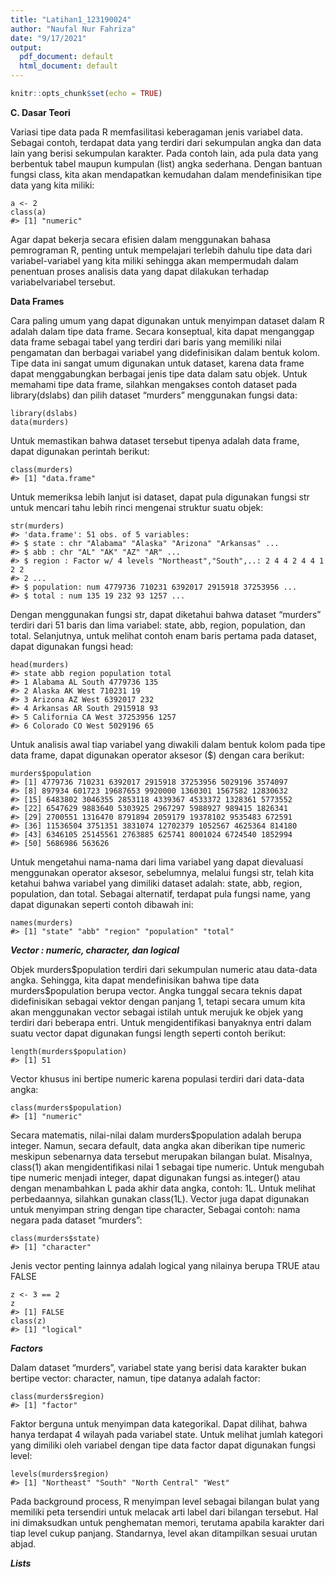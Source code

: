 ```yaml
---
title: "Latihan1_123190024"
author: "Naufal Nur Fahriza"
date: "9/17/2021"
output:
  pdf_document: default
  html_document: default
---
```


```r
knitr::opts_chunk$set(echo = TRUE)
```

**C. Dasar Teori**

Variasi tipe data pada R memfasilitasi keberagaman jenis variabel data. Sebagai contoh, terdapat
data yang terdiri dari sekumpulan angka dan data lain yang berisi sekumpulan karakter. Pada
contoh lain, ada pula data yang berbentuk tabel maupun kumpulan (list) angka sederhana.
Dengan bantuan fungsi class, kita akan mendapatkan kemudahan dalam mendefinisikan tipe
data yang kita miliki:

    a <- 2
    class(a)
    #> [1] "numeric"

Agar dapat bekerja secara efisien dalam menggunakan bahasa pemrograman R, penting untuk
mempelajari terlebih dahulu tipe data dari variabel-variabel yang kita miliki sehingga akan
mempermudah dalam penentuan proses analisis data yang dapat dilakukan terhadap variabelvariabel tersebut.

**Data Frames**

Cara paling umum yang dapat digunakan untuk menyimpan dataset dalam R adalah dalam tipe
data frame. Secara konseptual, kita dapat menganggap data frame sebagai tabel yang terdiri dari
baris yang memiliki nilai pengamatan dan berbagai variabel yang didefinisikan dalam bentuk
kolom. Tipe data ini sangat umum digunakan untuk dataset, karena data frame dapat
menggabungkan berbagai jenis tipe data dalam satu objek. Untuk memahami tipe data frame,
silahkan mengakses contoh dataset pada library(dslabs) dan pilih dataset "murders"
menggunakan fungsi data:


    library(dslabs)
    data(murders)

Untuk memastikan bahwa dataset tersebut tipenya adalah data frame, dapat digunakan perintah
berikut:

    class(murders)
    #> [1] "data.frame"

Untuk memeriksa lebih lanjut isi dataset, dapat pula digunakan fungsi str untuk mencari tahu
lebih rinci mengenai struktur suatu objek:


    str(murders)
    #> 'data.frame': 51 obs. of 5 variables:
    #> $ state : chr "Alabama" "Alaska" "Arizona" "Arkansas" ...
    #> $ abb : chr "AL" "AK" "AZ" "AR" ...
    #> $ region : Factor w/ 4 levels "Northeast","South",..: 2 4 4 2 4 4 1 2 2
    #> 2 ...
    #> $ population: num 4779736 710231 6392017 2915918 37253956 ...
    #> $ total : num 135 19 232 93 1257 ...

Dengan menggunakan fungsi str, dapat diketahui bahwa dataset "murders" terdiri dari 51 baris
dan lima variabel: state, abb, region, population, dan total. Selanjutnya, untuk melihat contoh
enam baris pertama pada dataset, dapat digunakan fungsi head:

    head(murders)
    #> state abb region population total
    #> 1 Alabama AL South 4779736 135
    #> 2 Alaska AK West 710231 19
    #> 3 Arizona AZ West 6392017 232
    #> 4 Arkansas AR South 2915918 93
    #> 5 California CA West 37253956 1257
    #> 6 Colorado CO West 5029196 65

Untuk analisis awal tiap variabel yang diwakili dalam bentuk kolom pada tipe data frame, dapat
digunakan operator aksesor (\$) dengan cara berikut:

    murders$population
    #> [1] 4779736 710231 6392017 2915918 37253956 5029196 3574097
    #> [8] 897934 601723 19687653 9920000 1360301 1567582 12830632
    #> [15] 6483802 3046355 2853118 4339367 4533372 1328361 5773552
    #> [22] 6547629 9883640 5303925 2967297 5988927 989415 1826341
    #> [29] 2700551 1316470 8791894 2059179 19378102 9535483 672591
    #> [36] 11536504 3751351 3831074 12702379 1052567 4625364 814180
    #> [43] 6346105 25145561 2763885 625741 8001024 6724540 1852994
    #> [50] 5686986 563626

Untuk mengetahui nama-nama dari lima variabel yang dapat dievaluasi menggunakan operator
aksesor, sebelumnya, melalui fungsi str, telah kita ketahui bahwa variabel yang dimiliki dataset
adalah: state, abb, region, population, dan total. Sebagai alternatif, terdapat pula fungsi name,
yang dapat digunakan seperti contoh dibawah ini:

    names(murders)
    #> [1] "state" "abb" "region" "population" "total"

***Vector : numeric, character, dan logical***

Objek murders\$population terdiri dari sekumpulan numeric atau data-data angka. Sehingga,
kita dapat mendefinisikan bahwa tipe data murders\$population berupa vector. Angka tunggal
secara teknis dapat didefinisikan sebagai vektor dengan panjang 1, tetapi secara umum kita akan
menggunakan vector sebagai istilah untuk merujuk ke objek yang terdiri dari beberapa entri.
Untuk mengidentifikasi banyaknya entri dalam suatu vector dapat digunakan fungsi length
seperti contoh berikut:

    length(murders$population)
    #> [1] 51 

Vector khusus ini bertipe numeric karena populasi terdiri dari data-data angka:

    class(murders$population)
    #> [1] "numeric" 

Secara matematis, nilai-nilai dalam murders\$population adalah berupa integer. Namun,
secara default, data angka akan diberikan tipe numeric meskipun sebenarnya data tersebut
merupakan bilangan bulat. Misalnya, class(1) akan mengidentifikasi nilai 1 sebagai tipe
numeric. Untuk mengubah tipe numeric menjadi integer, dapat digunakan fungsi as.integer()
atau dengan menambahkan L pada akhir data angka, contoh: 1L. Untuk melihat perbedaannya,
silahkan gunakan class(1L).
Vector juga dapat digunakan untuk menyimpan string dengan tipe character, Sebagai contoh:
nama negara pada dataset "murders":


    class(murders$state)
    #> [1] "character"

Jenis vector penting lainnya adalah logical yang nilainya berupa TRUE atau FALSE

    z <- 3 == 2
    z
    #> [1] FALSE
    class(z)
    #> [1] "logical"

***Factors***

Dalam dataset "murders", variabel state yang berisi data karakter bukan bertipe vector: character,
namun, tipe datanya adalah factor:


    class(murders$region)
    #> [1] "factor"

Faktor berguna untuk menyimpan data kategorikal. Dapat dilihat, bahwa hanya terdapat 4 wilayah
pada variabel state. Untuk melihat jumlah kategori yang dimiliki oleh variabel dengan tipe data
factor dapat digunakan fungsi level:

    levels(murders$region)
    #> [1] "Northeast" "South" "North Central" "West"

Pada background process, R menyimpan level sebagai bilangan bulat yang memiliki peta
tersendiri untuk melacak arti label dari bilangan tersebut. Hal ini dimaksudkan untuk
penghematan memori, terutama apabila karakter dari tiap level cukup panjang. Standarnya, level
akan ditampilkan sesuai urutan abjad.

***Lists***
